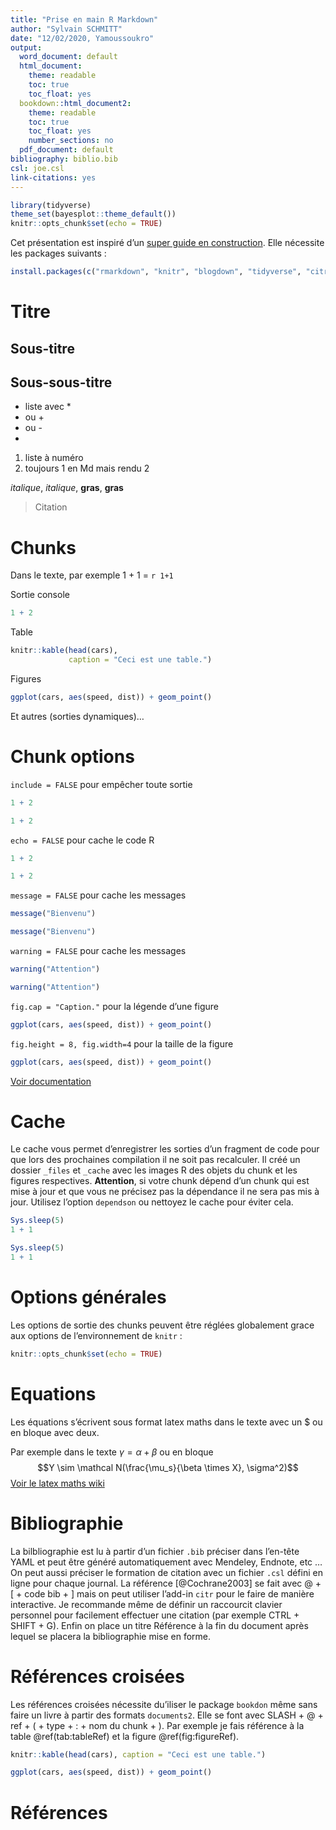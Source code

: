 ```yaml
---
title: "Prise en main R Markdown"
author: "Sylvain SCHMITT"
date: "12/02/2020, Yamoussoukro"
output:
  word_document: default
  html_document:
    theme: readable
    toc: true
    toc_float: yes
  bookdown::html_document2: 
    theme: readable
    toc: true
    toc_float: yes
    number_sections: no
  pdf_document: default
bibliography: biblio.bib
csl: joe.csl
link-citations: yes
---
```


```r
library(tidyverse)
theme_set(bayesplot::theme_default())
knitr::opts_chunk$set(echo = TRUE)
```

Cet présentation est inspiré d'un [super guide en construction](https://bookdown.org/yihui/rmarkdown-cookbook/). Elle nécessite les packages suivants :

```r
install.packages(c("rmarkdown", "knitr", "blogdown", "tidyverse", "citr"))
```

# Titre

## Sous-titre

## Sous-sous-titre

* liste avec *
* ou +
* ou -
* 
1. liste à numéro
1. toujours 1 en Md mais rendu 2

*italique*, _italique_, **gras**, __gras__

> Citation

<!-- commentaire -->
 
# Chunks

Dans le texte, par exemple 1 + 1 = `r 1+1` 

Sortie console

```r
1 + 2
```

Table

```r
knitr::kable(head(cars), 
             caption = "Ceci est une table.")
```

Figures

```r
ggplot(cars, aes(speed, dist)) + geom_point()
```

Et autres (sorties dynamiques)...

# Chunk options

`include = FALSE` pour empêcher toute sortie

```r
1 + 2
```

```r
1 + 2
```

`echo = FALSE` pour cache le code R

```r
1 + 2
```

```r
1 + 2
```

`message = FALSE` pour cache les messages

```r
message("Bienvenu")
```

```r
message("Bienvenu")
```

`warning = FALSE` pour cache les messages

```r
warning("Attention")
```

```r
warning("Attention")
```

`fig.cap = "Caption."` pour la légende d'une figure

```r
ggplot(cars, aes(speed, dist)) + geom_point()
```

`fig.height = 8, fig.width=4` pour la taille de la figure

```r
ggplot(cars, aes(speed, dist)) + geom_point()
```

[Voir documentation](https://yihui.org/knitr/options/)

# Cache

Le cache vous permet d'enregistrer les sorties d'un fragment de code pour que lors des prochaines compilation il ne soit pas recalculer. Il créé un dossier `_files`  et `_cache` avec les images R des objets du chunk et les figures respectives. **Attention**, si votre chunk dépend d'un chunk qui est mise à jour et que vous ne précisez pas la dépendance il ne sera pas mis à jour. Utilisez l'option `dependson` ou nettoyez le cache pour éviter cela.

```r
Sys.sleep(5)
1 + 1
```

```r
Sys.sleep(5)
1 + 1
```

# Options générales

Les options de sortie des chunks peuvent être réglées globalement grace aux options de l'environnement de `knitr` :

```r
knitr::opts_chunk$set(echo = TRUE)
```

# Equations

Les équations s'écrivent sous format latex maths dans le texte avec un $ ou en bloque avec deux. 

Par exemple dans le texte $\gamma = \alpha + \beta$ ou en bloque 
$$Y \sim \mathcal N(\frac{\mu_s}{\beta \times X}, \sigma^2)$$
[Voir le latex maths wiki](https://en.wikibooks.org/wiki/LaTeX/Mathematics)

# Bibliographie

La bilbliographie est lu à partir d'un fichier `.bib` préciser dans l'en-tête YAML et peut être généré automatiquement avec Mendeley, Endnote, etc ... On peut aussi préciser le formation de citation avec un fichier `.csl` défini en ligne pour chaque journal. La référence [@Cochrane2003] se fait avec @ + [ + code bib + ] mais on peut utiliser l'add-in `citr` pour le faire de manière interactive. Je recommande même de définir un raccourcit clavier personnel pour facilement effectuer une citation (par exemple CTRL + SHIFT + G). Enfin on place un titre Référence à la fin du document après lequel se placera la bibliographie mise en forme.

# Références croisées

Les références croisées nécessite du'iliser le package `bookdon` même sans faire un livre à partir des formats `documents2`. Elle se font avec SLASH + @ + ref + ( + type + : + nom du chunk + ). Par exemple je fais référence à la table \@ref(tab:tableRef) et la figure \@ref(fig:figureRef).

```r
knitr::kable(head(cars), caption = "Ceci est une table.")
```

```r
ggplot(cars, aes(speed, dist)) + geom_point()
```

# Références